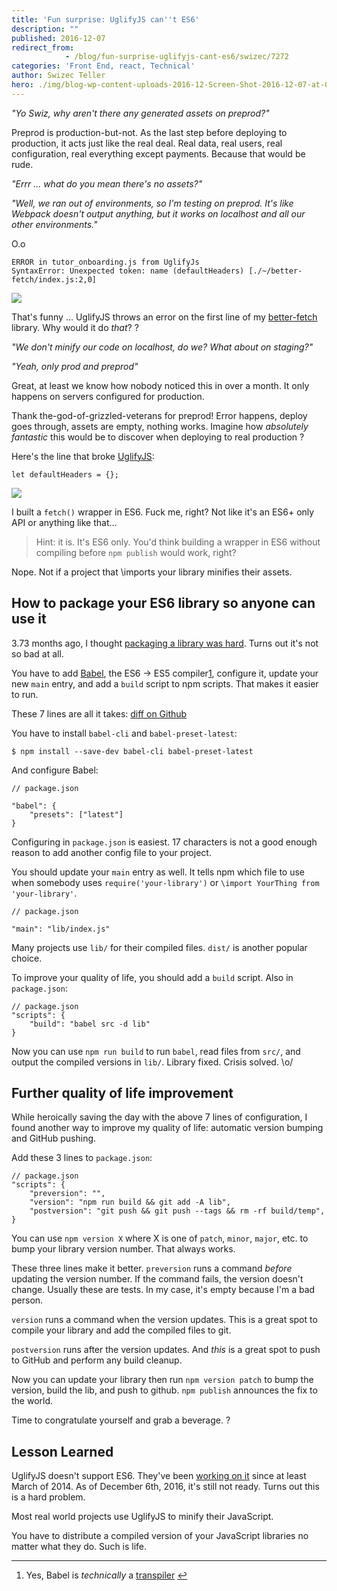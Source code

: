 ```yaml
---
title: 'Fun surprise: UglifyJS can''t ES6'
description: ""
published: 2016-12-07
redirect_from: 
            - /blog/fun-surprise-uglifyjs-cant-es6/swizec/7272
categories: 'Front End, react, Technical'
author: Swizec Teller
hero: ./img/blog-wp-content-uploads-2016-12-Screen-Shot-2016-12-07-at-00.15.52.png
---
```

_"Yo Swiz, why aren't there any generated assets on preprod?"_



Preprod is production-but-not. As the last step before deploying to production, it acts just like the real deal. Real data, real users, real configuration, real everything except payments. Because that would be rude.



_"Errr ... what do you mean there's no assets?"_



_"Well, we ran out of environments, so I'm testing on preprod. It's like Webpack doesn't output anything, but it works on localhost and all our other environments."_



O.o



```
ERROR in tutor_onboarding.js from UglifyJs
SyntaxError: Unexpected token: name (defaultHeaders) [./~/better-fetch/index.js:2,0]
```



![](./img/blog-wp-content-uploads-2016-12-Screen-Shot-2016-12-07-at-00.15.52.png)



That's funny ... UglifyJS throws an error on the first line of my [better-fetch](https://swizec.com/blog/a-tiny-es6-fetch-wrapper/swizec/7177) library. Why would it do _that_? ?



_"We don't minify our code on localhost, do we? What about on staging?"_



_"Yeah, only prod and preprod"_



Great, at least we know how nobody noticed this in over a month. It only happens on servers configured for production.



Thank the-god-of-grizzled-veterans for preprod! Error happens, deploy goes through, assets are empty, nothing works. Imagine how _absolutely fantastic_ this would be to discover when deploying to real production ?



Here's the line that broke [UglifyJS](https://github.com/mishoo/UglifyJS2):



```
let defaultHeaders = {};
```



![](./img/blog-wp-content-uploads-2016-12-i-built-a-sfaehy.jpg)



I built a `fetch()` wrapper in ES6. Fuck me, right? Not like it's an ES6+ only API or anything like that…



> Hint: it is. It's ES6 only. You'd think building a wrapper in ES6 without compiling before `npm publish` would work, right?



Nope. Not if a project that \\imports your library minifies their assets.



## How to package your ES6 library so anyone can use it



3.73 months ago, I thought [packaging a library was hard](https://swizec.com/blog/livecoding-19-its-hard-to-package-a-library/swizec/6927). Turns out it's not so bad at all.



You have to add [Babel](https://babeljs.io/), the ES6 -> ES5 compiler[1](#fn1), configure it, update your new `main` entry, and add a `build` script to npm scripts. That makes it easier to run.



These 7 lines are all it takes: [diff on Github](https://github.com/Swizec/better-fetch/commit/9c7c6e2afc660ea9a35bc73a14d15aedc7f47b04)



You have to install `babel-cli` and `babel-preset-latest`:



```
$ npm install --save-dev babel-cli babel-preset-latest
```



And configure Babel:



```
// package.json

"babel": {
    "presets": ["latest"]
}
```



Configuring in `package.json` is easiest. 17 characters is not a good enough reason to add another config file to your project.



You should update your `main` entry as well. It tells npm which file to use when somebody uses `require('your-library')` or `\import YourThing from 'your-library'`.



```
// package.json

"main": "lib/index.js"
```



Many projects use `lib/` for their compiled files. `dist/` is another popular choice.



To improve your quality of life, you should add a `build` script. Also in `package.json`:



```
// package.json
"scripts": {
    "build": "babel src -d lib"
}
```



Now you can use `npm run build` to run `babel`, read files from `src/`, and output the compiled versions in `lib/`. Library fixed. Crisis solved. \\o/



## Further quality of life improvement



While heroically saving the day with the above 7 lines of configuration, I found another way to improve my quality of life: automatic version bumping and GitHub pushing.



Add these 3 lines to `package.json`:



```
// package.json
"scripts": {
    "preversion": "",
    "version": "npm run build && git add -A lib",
    "postversion": "git push && git push --tags && rm -rf build/temp",
}
```



You can use `npm version X` where X is one of `patch`, `minor`, `major`, etc. to bump your library version number. That always works.



These three lines make it better. `preversion` runs a command _before_ updating the version number. If the command fails, the version doesn't change. Usually these are tests. In my case, it's empty because I'm a bad person.



`version` runs a command when the version updates. This is a great spot to compile your library and add the compiled files to git.



`postversion` runs after the version updates. And _this_ is a great spot to push to GitHub and perform any build cleanup.



Now you can update your library then run `npm version patch` to bump the version, build the lib, and push to github. `npm publish` announces the fix to the world.



Time to congratulate yourself and grab a beverage. ?



## Lesson Learned



UglifyJS doesn't support ES6. They've been [working on it](https://github.com/mishoo/UglifyJS2/issues/448) since at least March of 2014. As of December 6th, 2016, it's still not ready. Turns out this is a hard problem.



Most real world projects use UglifyJS to minify their JavaScript.



You have to distribute a compiled version of your JavaScript libraries no matter what they do. Such is life.



* * *



1. Yes, Babel is _technically_ a [transpiler](https://en.wikipedia.org/wiki/Source-to-source_compiler) [↩](#ffn1)